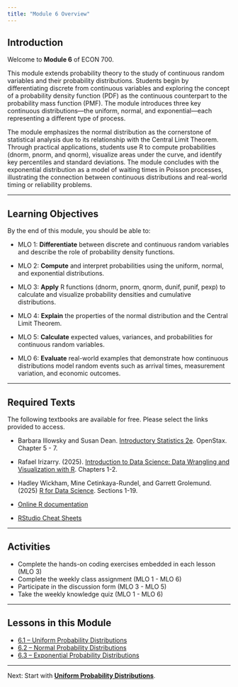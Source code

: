 ```yaml
---
title: "Module 6 Overview"
---
```


## Introduction

Welcome to **Module 6** of ECON 700.

This module extends probability theory to the study of continuous random variables and their probability distributions. Students begin by differentiating discrete from continuous variables and exploring the concept of a probability density function (PDF) as the continuous counterpart to the probability mass function (PMF). The module introduces three key continuous distributions—the uniform, normal, and exponential—each representing a different type of process.

The module emphasizes the normal distribution as the cornerstone of statistical analysis due to its relationship with the Central Limit Theorem. Through practical applications, students use R to compute probabilities (dnorm, pnorm, and qnorm), visualize areas under the curve, and identify key percentiles and standard deviations. The module concludes with the exponential distribution as a model of waiting times in Poisson processes, illustrating the connection between continuous distributions and real-world timing or reliability problems.

------------------------------------------------------------------------

## Learning Objectives

By the end of this module, you should be able to:

-   MLO 1: **Differentiate** between discrete and continuous random variables and describe the role of probability density functions.

-   MLO 2: **Compute** and interpret probabilities using the uniform, normal, and exponential distributions.

-   MLO 3: **Apply** R functions (dnorm, pnorm, qnorm, dunif, punif, pexp) to calculate and visualize probability densities and cumulative distributions.

-   MLO 4: **Explain** the properties of the normal distribution and the Central Limit Theorem.

-   MLO 5: **Calculate** expected values, variances, and probabilities for continuous random variables.

-   MLO 6: **Evaluate** real-world examples that demonstrate how continuous distributions model random events such as arrival times, measurement variation, and economic outcomes.

------------------------------------------------------------------------

## Required Texts

The following textbooks are available for free. Please select the links provided to access.

-   Barbara Illowsky and Susan Dean. [Introductory Statistics 2e](https://openstax.org/books/introductory-statistics-2e/pages/1-introduction). OpenStax. Chapter 5 - 7.

-   Rafael Irizarry. (2025). [Introduction to Data Science: Data Wrangling and Visualization with R](https://rafalab.dfci.harvard.edu/dsbook-part-1/). Chapters 1-2.

-   Hadley Wickham, Mine Cetinkaya-Rundel, and Garrett Grolemund. (2025) [R for Data Science](https://r4ds.hadley.nz/). Sections 1-19.

-   [Online R documentation](https://cran.r-project.org/manuals.html)

-   [RStudio Cheat Sheets](https://posit.co/resources/cheatsheets/)

------------------------------------------------------------------------

## Activities

-   Complete the hands-on coding exercises embedded in each lesson (MLO 3)\
-   Complete the weekly class assignment (MLO 1 - MLO 6)\
-   Participate in the discussion form (MLO 3 - MLO 5)\
-   Take the weekly knowledge quiz (MLO 1 - MLO 6)\

------------------------------------------------------------------------

## Lessons in this Module

-   [6.1 – Uniform Probability Distributions](mod-6-1-uniform.qmd)
-   [6.2 – Normal Probability Distributions](mod-6-2-normal.qmd)
-   [6.3 – Exponential Probability Distributions](mod-6-3-exponential.qmd)

------------------------------------------------------------------------

Next: Start with [**Uniform Probability Distributions**](mod-6-1-uniform.qmd).
